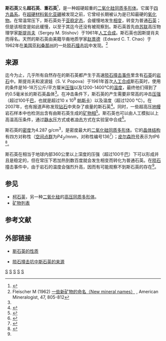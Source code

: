 {{Infobox mineral
| name        = '''斯石英'''
| category    = 氧化物
| boxwidth    = 
| boxbgcolor  = 
| image       = stishovite.png
| imagesize   = 200
| caption     = 斯石英的晶体结构
| formula     = SiO<sub>2</sub>
| molweight   = 
| color       = 纯净时透明
| habit       = 微晶聚集体
| system      = [[四方晶系|四方晶系]]
| twinning    = 
| cleavage    = 无
| fracture    = 
| mohs        = 9.4
| luster      = 玻璃光泽
| refractive  = n<sub>ω</sub> = 1.81
| opticalprop = 
| birefringence = 
| pleochroism = 
| streak      = 
| gravity     = 4.287
| density     = 
| melt        = 1650 (±75) °C
| fusibility  = 
| diagnostic  = 
| solubility  = 
| diaphaneity = 透明至半透明
| other       = 
}}
'''斯石英'''又名'''超石英'''、'''重石英'''<ref name=GGD>{{Cite book |title = 地质学大辞典 | location = 北京 | publisher = 地质出版社 | date = 2005年6月 |ISBN =9787116046702}}</ref>，是一种超硬超重的[[二氧化硅|二氧化硅]][[同质多形体|同质多形体]]。它属于[[四方晶系|四方晶系]]。在[[超硬材料|超硬材料]][[氧化亚硼|氧化亚硼]]被发现之前，它曾经长期被认为是已知最硬的[[氧化物|氧化物]]。在常温常压下，斯石英处于[[相_(物质)#亚稳定的相态|亚稳定态]]，会缓慢地发生[[相变|相变]]，转变为普通[[石英|石英]]；但是该相变是如此缓慢，以至于其迄今还没有被观察到。斯石英首先由[[苏联|苏联]]高压物理学家[[斯提肖夫|斯提肖夫]]（Sergey M. Stishov）于1961年[[人工合成|人工合成]]。斯石英也因斯提肖夫而得名。天然的斯石英由美籍华裔地质学家[[赵景德|赵景德]]（Edward C. T. Chao）于1962年在[[美国|美国]][[亚利桑那州|亚利桑那州]]的一处[[陨石|陨石]][[撞击坑|撞击坑]]中发现。<ref>Fleischer M (1962) [http://rruff.info/uploads/AM47_805.pdf 一些新矿物的命名（New mineral names）] {{Wayback|url=http://rruff.info/uploads/AM47_805.pdf |date=20110722000427 }}, American Mineralogist, 47, 805-812</ref>

==来源==

迄今为止，几乎所有自然存在的斯石英都产生于高速[[陨石|陨石]][[撞击事件|撞击事件]]里含有[[石英|石英]]的[[岩石|岩石]]中。斯提肖夫和波波娃（S. V. Popova）于1961年首次[[人工合成|人工合成]]斯石英时，使用的条件是16-18万公斤/平方厘米[[压强|压强]]以及1200-1400℃的[[温度|温度]]，最终他们得到了约0.5毫米长的斯石英晶体<ref name=GGD/>。在冲击条件下，斯石英的产生需要非常高的冲击[[压强|压强]]（超过100千[[巴|巴]]，也就是超过10 x 10<sup>9</sup> [[帕斯卡|帕斯卡]]）以及温度（超过1200 °C）。在2007年，也有报道声称发现[[钻石|钻石]]中夹杂了痕量的斯石英<ref>{{cite journal|doi=10.1016/j.epsl.2007.04.041|title=钻石中的纳米级含水铝硅酸盐包覆相（Inclusions of nanocrystalline hydrous aluminium silicate “Phase Egg” in superdeep diamonds from Juina (Mato Grosso State, Brazil)） |year=2007 |last1=Wirth |first1=R|last2=Vollmer|first2=C|last3=Brenker|first3=F|last4=Matsyuk|first4=S|last5=Kaminsky|first5=F|journal=Earth and Planetary Science Letters|volume=259|pages=384}}</ref>。同时，一些超高压[[地幔|地幔]]岩石样本中也检测出含有由斯石英生成的[[矿物|矿物]][[相态|相]]<ref>{{cite journal|doi=10.1016/j.epsl.2007.08.010|url=http://micron.ucr.edu/public/KNB-papers/Liu-et-al-2007.pdf|title=斯石英在变质沉淀物中曾经存在的证据（Evidence of former stishovite in metamorphosed sediments, implying subduction to >350 km）|year=2007|last1=Liu|first1=L|last2=Zhang|first2=J|last3=Greenii|first3=H|last4=Jin|first4=Z|last5=Bozhilov|first5=K|journal=Earth and Planetary Science Letters|access-date=2010-11-14|archive-date=2010-07-17|archive-url=https://web.archive.org/web/20100717031853/http://micron.ucr.edu/Public/KNB-papers/Liu-et-al-2007.pdf|dead-url=yes}}</ref>。斯石英也可以由人工模拟以上高温高压条件，通过[[静水压|静水压]]方式或者[[冲击|冲击]]方式在实验室中合成<ref>{{cite journal |doi=10.1016/S0254-0584(00)00284-4 |title=已知最硬的氧化物：高压二氧化硅同质多形体（High-pressure silica polymorphs as hardest known oxides） |year=2001 |last1=Dubrovinskaia |first1=N|journal=Materials Chemistry and Physics|volume=68|pages=77}}</ref>。

斯石英的[[密度|密度]]为4.287 g/cm<sup>3</sup>，是密度最大的[[二氧化硅|二氧化硅]][[同质多形体|同质多形体]]。它的[[晶体结构|晶体结构]]有四方对称性（[[空间点群|空间点群]]为''P4<sub>2</sub>/mnm''，对称性编号136<ref>{{Cite web |url=http://cci.lbl.gov/asu_gallery/asu_136.html |title=斯石英的晶体对称性示意图 |accessdate=2010-11-14 |archive-date=2007-09-17 |archive-url=https://web.archive.org/web/20070917041734/http://cci.lbl.gov/asu_gallery/asu_136.html |dead-url=no }}</ref>）；[[皮尔森符号|皮尔森符号]]表示为tP6 <ref>{{cite journal|journal=American Mineralogist|year=1995|volume=80|pages=454–456|title=铝取代含氢斯石英的晶体化学（H in rutile-type compounds: II. Crystal chemistry of Al substitution in H-bearing stishovite）|url=http://rruff.geo.arizona.edu/doclib/am/vol80/AM80_454.pdf|author=Smyth J.R., Swope R.J., Pawley A.R.|access-date=2010-11-14|archive-date=2012-03-08|archive-url=https://web.archive.org/web/20120308105926/http://rruff.geo.arizona.edu/doclib/am/vol80/AM80_454.pdf|dead-url=no}}</ref>。

斯石英在相当于地球内部360公里以上深度的压强（超过100千[[巴|巴]]）下可以形成并且是稳定的，但在常压下若加热到数百度就会发生相变而转化为普通石英。在[[陨石|陨石]]撞击事件中，由于岩石的温度会强烈升高，因而有可能观察不到斯石英的存在<ref name=GGD/>。

==参见==
*[[柯石英|柯石英]]，另一种[[二氧化硅|二氧化硅]]的[[高压|高压]][[同质多形体|同质多形体]]。
*[[矿物列表|矿物列表]]

==参考文献==
{{reflist}}

==外部链接==
*{{En}}[https://web.archive.org/web/20040216002413/http://mineral.galleries.com/minerals/oxides/stishovi/stishovi.htm 斯石英的性质]
*{{En}}[http://www.umich.edu/~gs265/meteor.htm 陨石撞击坑中斯石英的来源] {{Wayback|url=http://www.umich.edu/~gs265/meteor.htm |date=20080529181917 }}

{{二氧化硅矿物}}
{{Impact cratering on Earth}}

[[Category:超硬材料|S]]
[[Category:撞击事件|S]]
[[Category:氧化物矿物|S]]
[[Category:地质学|S]]
[[Category:矿物学|S]]